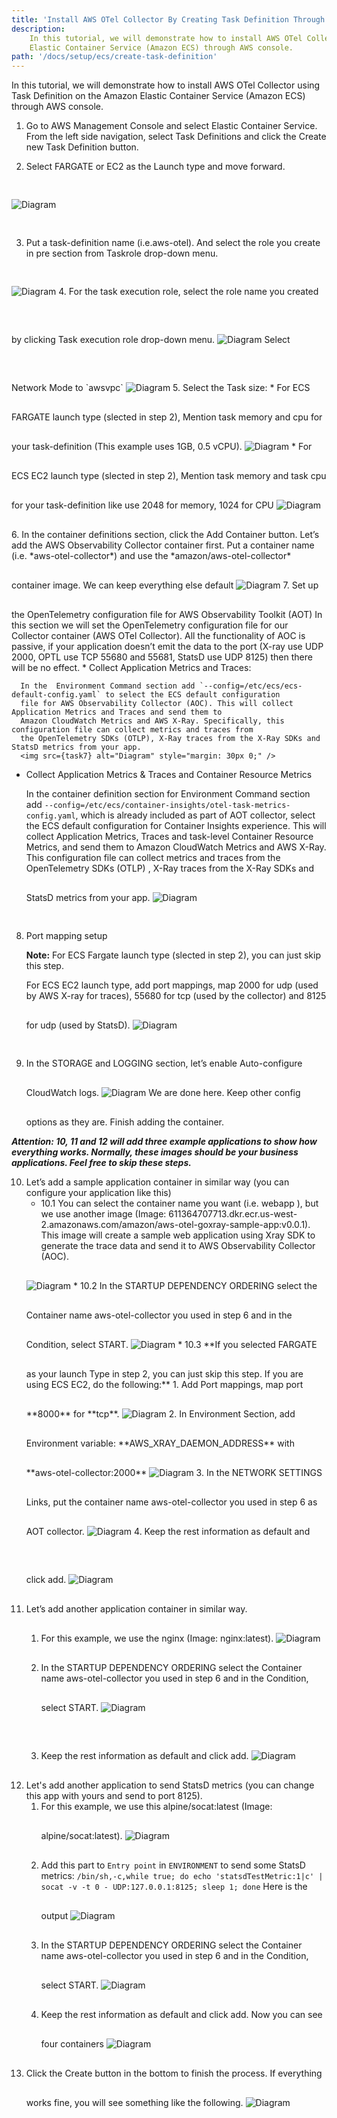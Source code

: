 ```yaml
---
title: 'Install AWS OTel Collector By Creating Task Definition Through AWS Console '
description:
    In this tutorial, we will demonstrate how to install AWS OTel Collector using Task Definition on the Amazon
    Elastic Container Service (Amazon ECS) through AWS console.
path: '/docs/setup/ecs/create-task-definition'
---
```



In this tutorial, we will demonstrate how to install AWS OTel Collector using Task Definition on the Amazon Elastic
Container Service (Amazon ECS) through AWS console.

<SectionSeparator />

1. Go to AWS Management Console and select Elastic Container Service. From the left side navigation,
select <Link to="https://us-west-2.console.aws.amazon.com/ecs/home?/taskDefinitions#/taskDefinitions">Task Definitions</Link>
and click the Create new Task Definition button.

2. Select FARGATE or EC2 as the Launch type and move forward.

<img src={task_01} alt="Diagram" style="margin: 30px 0;" />

3. Put a task-definition name (i.e.aws-otel). And select the role you create in pre section from Taskrole drop-down menu.
<img src={task2} alt="Diagram" style="margin: 30px 0;" />
4. For the task execution role, select the role name you created by clicking Task execution role drop-down menu.
<img src={task3} alt="Diagram" style="margin: 30px 0;" />
Select Network Mode to `awsvpc`
<img src={task24} alt="Diagram" style="margin: 30px 0;" />
5. Select the Task size:
  * For ECS FARGATE launch type (slected in step 2), Mention task memory and cpu for your task-definition (This example uses 1GB, 0.5 vCPU).
    <img src={task4} alt="Diagram" style="margin: 30px 0;" />
  * For ECS EC2 launch type (slected in step 2),  Mention task memory and task cpu  for your task-definition like use 2048 for memory, 1024 for CPU
    <img src={task5} alt="Diagram" style="margin: 30px 0;" />
6. In the container definitions section, click the Add Container button. Let’s add the AWS Observability Collector container first.
Put a container name (i.e. *aws-otel-collector*) and use the *amazon/aws-otel-collector* container image.
We can keep everything else default
<img src={task6} alt="Diagram" style="margin: 30px 0;" />
7. Set up the OpenTelemetry configuration file for AWS Observability Toolkit (AOT)
In this section we will set the OpenTelemetry configuration file for our Collector container (AWS OTel Collector).  All the functionality
of AOC is passive, if your application doesn’t emit the data to the port (X-ray use UDP 2000, OPTL use TCP 55680 and 55681, StatsD use UDP 8125) then there will be no effect.
   *  Collect Application Metrics and Traces:

      In the  Environment Command section add `--config=/etc/ecs/ecs-default-config.yaml` to select the ECS default configuration
      file for AWS Observability Collector (AOC). This will collect Application Metrics and Traces and send them to
      Amazon CloudWatch Metrics and AWS X-Ray. Specifically, this configuration file can collect metrics and traces from
      the OpenTelemetry SDKs (OTLP), X-Ray traces from the X-Ray SDKs and StatsD metrics from your app.
      <img src={task7} alt="Diagram" style="margin: 30px 0;" />
   *  Collect Application Metrics & Traces and Container Resource Metrics

      In the container definition section for   Environment Command section add `--config=/etc/ecs/container-insights/otel-task-metrics-config.yaml`,
      which is  already included as part of AOT collector, select the ECS default configuration for Container Insights experience.
      This will collect Application Metrics, Traces  and task-level Container Resource Metrics, and send them to Amazon CloudWatch Metrics
      and AWS X-Ray. This configuration file can collect metrics and traces from the OpenTelemetry SDKs (OTLP)
      , X-Ray traces from the X-Ray SDKs and StatsD metrics from your app.
      <img src={task8} alt="Diagram" style="margin: 30px 0;" />
8. Port mapping setup

    **Note:** For ECS Fargate launch type (slected in step 2), you can just skip this step.

    For ECS EC2 launch type, add port mappings, map 2000 for udp (used by AWS X-ray for traces), 55680 for tcp (used by the collector) and 8125 for udp (used by StatsD).
    <img src={task9} alt="Diagram" style="margin: 30px 0;" />
9. In the STORAGE and LOGGING section, let’s enable Auto-configure CloudWatch logs.
   <img src={task10} alt="Diagram" style="margin: 30px 0;" />
   We are done here. Keep other config options as they are. Finish adding the container.

**_Attention: 10, 11 and 12 will add three example applications to show how everything works. Normally, these images should be your business applications. Feel free to skip these steps._**

10. Let’s add a sample application container in similar way (you can configure your application like this)
    * 10.1  You can select the container name you want (i.e. webapp ), but we use another image
    (Image: 611364707713.dkr.ecr.us-west-2.amazonaws.com/amazon/aws-otel-goxray-sample-app:v0.0.1). This image will
    create a sample web application using Xray SDK to generate the trace data and send it to AWS Observability Collector (AOC).
    <img src={task11} alt="Diagram" style="margin: 30px 0;" />
    * 10.2  In the STARTUP DEPENDENCY ORDERING  select the Container name aws-otel-collector you used in step 6 and in the Condition, select START.
    <img src={task20} alt="Diagram" style="margin: 30px 0;" />
    * 10.3 **If you selected FARGATE as your launch Type in step 2, you can just skip this step.  If you are using ECS EC2, do the following:**
       1.  Add Port mappings, map port **8000** for **tcp**.
       <img src={task12} alt="Diagram" style="margin: 30px 0;" />
       2.  In Environment Section, add Environment variable: **AWS_XRAY_DAEMON_ADDRESS** with **aws-otel-collector:2000**
       <img src={task13} alt="Diagram" style="margin: 30px 0;" />
       3.  In the NETWORK SETTINGS Links, put the container name aws-otel-collector you used in step 6 as AOT collector.
       <img src={task14} alt="Diagram" style="margin: 30px 0;" />
       4.  Keep the rest information as default and click add.
       <img src={task15} alt="Diagram" style="margin: 30px 0;" />
11. Let’s add another application container in similar way.
    1.  For this example, we use the nginx (Image: nginx:latest).
        <img src={task16} alt="Diagram" style="margin: 30px 0;" />
    2.  In the STARTUP DEPENDENCY ORDERING  select the Container name aws-otel-collector you used in step 6 and in the Condition, select START.
        <img src={task17} alt="Diagram" style="margin: 30px 0;" />
    3.  Keep the rest information as default and click add.
        <img src={task18} alt="Diagram" style="margin: 30px 0;" />
12. Let's add another application to send StatsD metrics (you can change this app with yours and send to port 8125).
    1.  For this example, we use this alpine/socat:latest (Image: alpine/socat:latest).
        <img src={task21} alt="Diagram" style="margin: 30px 0;" />
    2.  Add this part to `Entry point` in `ENVIRONMENT` to send some StatsD metrics:
        `/bin/sh,-c,while true; do echo 'statsdTestMetric:1|c' | socat -v -t 0 - UDP:127.0.0.1:8125; sleep 1; done`
        Here is the output
        <img src={task22} alt="Diagram" style="margin: 30px 0;" />
    3.  In the STARTUP DEPENDENCY ORDERING  select the Container name aws-otel-collector you used in step 6 and in the Condition, select START.
        <img src={task17} alt="Diagram" style="margin: 30px 0;" />
    4.  Keep the rest information as default and click add. Now you can see four containers
        <img src={task23} alt="Diagram" style="margin: 30px 0;" />
13. Click the Create button in the bottom to finish the process. If everything works fine, you will see something like the following.
    <img src={task19} alt="Diagram" style="margin: 30px 0;" />